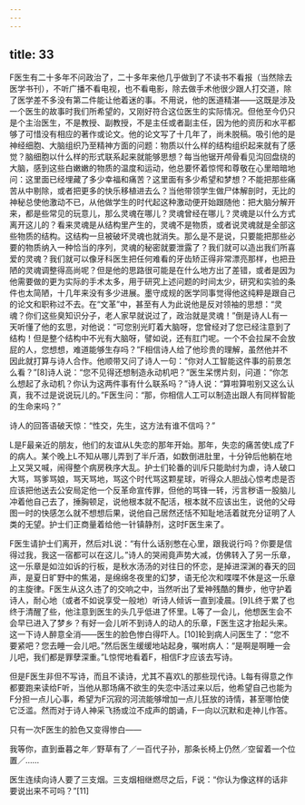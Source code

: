 ```yaml
---
---
---
```

title: 33
---



F医生有二十多年不问政治了，二十多年来他几乎做到了不读书不看报（当然除去医学书刊），不听广播不看电视，也不看电影，除去做手术他很少跟人打交道，除了医学差不多没有第二件能让他着迷的事。不用说，他的医道精湛——这既是涉及一个医生的故事时我们所希望的，又刚好符合这位医生的实际情况。但他至今仍只是个主治医生，不是教授、副教授，不是主任或者副主任，因为他的资历和水平都够了可惜没有相应的著作或论文。他的论文写了十几年了，尚未脱稿。吸引他的是神经细胞、大脑组织乃至精神方面的问题：物质以什么样的结构组织起来就有了感觉？脑细胞以什么样的形式联系起来就能够思想？每当他锯开颅骨看见沟回盘绕的大脑，感到这些白嫩嫩的物质的温度和运动，他总要怀着惊愕和尊敬在心里暗暗地问：这里面已经埋藏了多少幸福和痛苦？这里面有多少希望和梦想？不能把那些痛苦从中剔除，或者把更多的快乐移植进去么？当他带领学生做尸体解剖时，无比的神秘总使他激动不已，从他做学生的时代起这种激动便开始跟随他：把大脑分解开来，都是些常见的玩意儿，那么灵魂在哪儿？灵魂曾经在哪儿？灵魂是以什么方式离开这儿的？看来灵魂是从结构里产生的，灵魂不是物质，或者说灵魂就是全部这些物质的结构。这结构一旦被破坏灵魂也就消失。那么是不是说，只要能把那些必要的物质纳入一种恰当的序列，灵魂的秘密就要泄露了？我们就可以造出我们所喜爱的灵魂？我们就可以像牙科医生把任何难看的牙齿矫正得非常漂亮那样，也把丑陋的灵魂调整得高尚呢？但是他的思路很可能是在什么地方出了差错，或者是因为他需要做的更为实际的手术太多，用于研究上述问题的时间太少，研究和实验的条件也太简陋，十几年来没有多少进展。墨守成规的医学同事觉得他这纯粹是跟自己的论文和职称过不去。在“文革”中，甚至有人为此说他是反对领袖的思想：“灵魂？你们这些臭知识分子，老人家早就说过了，政治就是灵魂！”倒是诗人L有一天听懂了他的玄思，对他说：“可您别光盯着大脑呀，您曾经对了您已经注意到了结构！但是整个结构中不光有大脑呀，譬如说，还有肛门呢。一个不会拉屎不会放屁的人，您想想，难道能够生存吗？”F相信诗人给了他珍贵的理解，虽然他并不因此就打算与诗人合作。他顺带又问了诗人一句：“你对人工智能这件事的前景怎么看？”[8]诗人说：“您不见得还想制造永动机吧？”医生呆愣片刻，问道：“你怎么想起了永动机？你认为这两件事有什么联系吗？”诗人说：“算啦算啦别又这么认真，我不过是说说玩儿的。”F医生问：“那，你相信人工可以制造出跟人有同样智能的生命来吗？”

诗人的回答语破天惊：“性交，先生，这方法有谁不信吗？”

L是F最亲近的朋友，他们的友谊从L失恋的那年开始。那年，失恋的痛苦使L成了F的病人。某个晚上L不知从哪儿弄到了半斤酒，如数倒进肚里，十分钟后他躺在地上又哭又喊，闹得整个病房秩序大乱。护士们轮番的训斥只能助纣为虐，诗人破口大骂，骂爹骂娘，骂天骂地，骂这个时代骂这颗星球，听得众人胆战心惊考虑是否应该把他送去公安局定他一个反革命宣传罪，但他的骂锋一转，污言秽语一股脑儿冲着他自己去了，捶胸顿足，说他根本就不配活，根本就不应该出生，说他的父母图一时的快感怎么就不想想后果，说他自己居然还恬不知耻地活着就充分证明了人类的无望。护士们正商量着给他一针镇静剂，这时F医生来了。

F医生请护士们离开，然后对L说：“有什么话别憋在心里，跟我说行吗？你要是信得过我，我这一宿都可以在这儿。”诗人的哭闹竟声势大减，仿佛转入了另一乐章，这一乐章是如泣如诉的行板，是秋水汤汤的对往日的怀恋，是掉进深渊的春天的回声，是夏日旷野中的焦渴，是绵绵冬夜里的幻梦，语无伦次和喋喋不休是这一乐章的主旋律。F医生从这久违了的交响之中，当然听出了爱神残酷的舞步，他守护着诗人，耐心地（或者不如说享受一般地）听诗人倾诉一直到凌晨。[9]L终于累了也终于清醒了些，他注意到医生的头几乎低进了怀里。L等了一会儿，他想医生会不会早已进入了梦乡？有好一会儿听不到诗人的动人的乐章，F医生这才抬起头来。这一下诗人醉意全消——医生的脸色惨白得吓人。[10]轮到病人问医生了：“您不要紧吧？您去睡一会儿吧。”然后医生缓缓地站起身，嘱咐病人：“是啊是啊睡一会儿吧，我们都是罪孽深重。”L惊愕地看着F，相信F才应该去写诗。

但是F医生非但不写诗，而且不读诗，尤其不喜欢L的那些现代诗。L每有得意之作都要跑来读给F听，当他从那场痛不欲生的失恋中活过来以后，他希望自己也能为F分担一点儿心事，希望为F沉寂的河流能够增加一点儿狂放的诗情，甚至哪怕使它泛滥。然而对于诗人神采飞扬或泣不成声的朗诵，F一向以沉默和走神儿作答。

只有一次F医生的脸色又变得惨白——

我等你，直到垂暮之年／野草有了／一百代子孙，那条长椅上仍然／空留着一个位置／……

医生连续向诗人要了三支烟。三支烟相继燃尽之后，F说：“你认为像这样的话非要说出来不可吗？”[11]